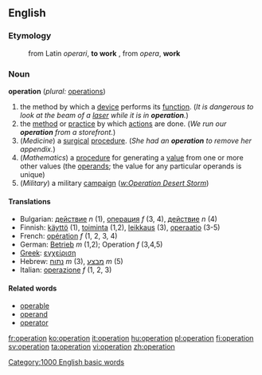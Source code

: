 ==English==

===Etymology===

:from Latin ''operari'', '''to work''' , from ''opera'', '''work'''

===Noun===
'''operation'''  (''plural:'' [[operations]])
# the method by which a [[device]] performs its [[function]].  (''It is dangerous to look at the beam of a [[laser]] while it is in '''operation'''.'')
# the [[method]] or [[practice]] by which [[actions]] are done.  (''We run our '''operation''' from a storefront.'')
# (''Medicine'') a [[surgical]] [[procedure]].  (''She had an '''operation''' to remove her appendix.'')
# (''Mathematics'') a [[procedure]] for generating a [[value]] from one or more other values (the [[operand]]s; the value for any particular operands is unique)
# (''Military'') a military [[campaign]] (''[[w:Operation Desert Storm]]'')

====Translations====

*Bulgarian: [[действие]] ''n'' (1), [[операция]] ''f'' (3, 4), [[действие]] ''n'' (4)
*Finnish: [[käyttö]] (1), [[toiminta]] (1,2), [[leikkaus]] (3), [[operaatio]] (3-5)
*French: [[opération]] ''f'' (1, 2, 3, 4)
*German: [[Betrieb]] ''m'' (1,2); Operation ''f'' (3,4,5)
*[[Greek]]: [[εγχείριση]]
*Hebrew: [[נתוח]] ''m'' (3), [[מבצע]] ''m'' (5)
*Italian: [[operazione]] ''f'' (1, 2, 3)

====Related words====

*[[operable]]
*[[operand]]
*[[operator]]

[[Category:1000 English basic words]]

[[fr:operation]]
[[ko:operation]]
[[it:operation]]
[[hu:operation]]
[[pl:operation]]
[[fi:operation]]
[[sv:operation]]
[[ta:operation]]
[[vi:operation]]
[[zh:operation]]